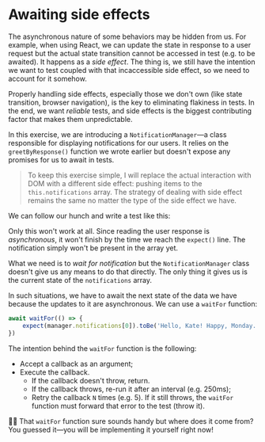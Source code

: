 # Awaiting side effects

The asynchronous nature of some behaviors may be hidden from us. For example, when using React, we can update the state in response to a user request but the actual state transition cannot be accessed in test (e.g. to be awaited). It happens as a _side effect_. The thing is, we still have the intention we want to test coupled with that incaccessible side effect, so we need to account for it somehow.

Properly handling side effects, especially those we don't own (like state transition, browser navigation), is the key to eliminating flakiness in tests. In the end, we want _reliable_ tests, and side effects is the biggest contributing factor that makes them unpredictable.

In this exercise, we are introducing a `NotificationManager`—a class responsible for displaying notifications for our users. It relies on the `greetByResponse()` function we wrote earlier but doesn't expose any promises for us to await in tests.

<CodeFile file="greet.js" range="20-30" highlight="20,26" />

> To keep this exercise simple, I will replace the actual interaction with DOM with a different side effect: pushing items to the `this.notifications` array. The strategy of dealing with side effect remains the same no matter the type of the side effect we have.

We can follow our hunch and write a test like this:

<CodeFile file="greet.test.js" range="39-48" />

Only this won't work at all. Since reading the user response is _asynchronous_, it won't finish by the time we reach the `expect()` line. The notification simply won't be present in the array yet.

What we need is to _wait for notification_ but the `NotificationManager` class doesn't give us any means to do that directly. The only thing it gives us is the current state of the `notifications` array.

In such situations, we have to await the next state of the data we have because the updates to it are asynchronous. We can use a `waitFor` function:

```js
await waitFor(() => {
	expect(manager.notifications[0]).toBe('Hello, Kate! Happy, Monday.')
})
```

The intention behind the `waitFor` function is the following:

- Accept a callback as an argument;
- Execute the callback.
  - If the callback doesn't throw, return.
  - If the callback throws, re-run it after an interval (e.g. 250ms);
  - Retry the callback `N` times (e.g. 5). If it still throws, the `waitFor` function must forward that error to the test (throw it).

👨‍💼 That `waitFor` function sure sounds handy but where does it come from? You guessed it—you will be implementing it yourself right now!
